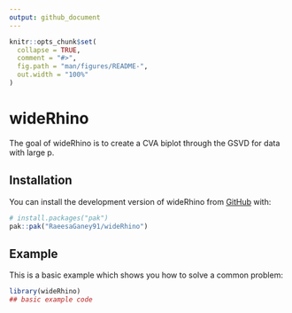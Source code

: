 ```yaml
---
output: github_document
---
```


<!-- README.md is generated from README.Rmd. Please edit that file -->

```r
knitr::opts_chunk$set(
  collapse = TRUE,
  comment = "#>",
  fig.path = "man/figures/README-",
  out.width = "100%"
)
```

# wideRhino

<!-- badges: start -->
<!-- badges: end -->

The goal of wideRhino is to create a CVA biplot through the GSVD for data with large p. 

## Installation

You can install the development version of wideRhino from [GitHub](https://github.com/) with:

``` r
# install.packages("pak")
pak::pak("RaeesaGaney91/wideRhino")
```

## Example

This is a basic example which shows you how to solve a common problem:

```r
library(wideRhino)
## basic example code
```

